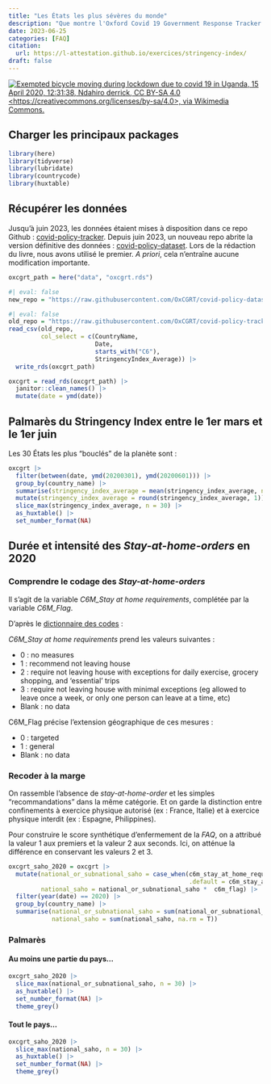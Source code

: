 ```yaml
---
title: "Les États les plus sévères du monde"
description: "Que montre l'Oxford Covid 19 Government Response Tracker ?"
date: 2023-06-25
categories: [FAQ]
citation: 
  url: https://l-attestation.github.io/exercices/stringency-index/ 
draft: false
---
```


[![Exempted bicycle moving during lockdown due to covid 19 in Uganda, 15 April 2020, 12:31:38, Ndahiro derrick, CC BY-SA 4.0 \<https://creativecommons.org/licenses/by-sa/4.0\>, via Wikimedia Commons.](https://upload.wikimedia.org/wikipedia/commons/3/33/Exempted_bicycle_moving_during_lockdown_due_to_covid_19_in_Uganda.jpg)](https://commons.wikimedia.org/wiki/File:Exempted_bicycle_moving_during_lockdown_due_to_covid_19_in_Uganda.jpg)

## Charger les principaux packages

```r
library(here)
library(tidyverse)
library(lubridate)
library(countrycode)
library(huxtable)
```

## Récupérer les données

::: callout-note
Jusqu'à juin 2023, les données étaient mises à disposition dans ce repo Github : [covid-policy-tracker](https://github.com/OxCGRT/covid-policy-tracker). Depuis juin 2023, un nouveau repo abrite la version définitive des données : [covid-policy-dataset](https://github.com/OxCGRT/covid-policy-dataset). Lors de la rédaction du livre, nous avons utilisé le premier. *A priori*, cela n'entraîne aucune modification importante.
:::

```r
oxcgrt_path = here("data", "oxcgrt.rds")
```

```r
#| eval: false
new_repo = "https://raw.githubusercontent.com/OxCGRT/covid-policy-dataset/main/data/OxCGRT_compact_national_v1.csv" # pour information
```

```r
#| eval: false
old_repo = "https://raw.githubusercontent.com/OxCGRT/covid-policy-tracker/master/data/OxCGRT_nat_latest.csv"
read_csv(old_repo,
         col_select = c(CountryName,
                        Date,
                        starts_with("C6"),
                        StringencyIndex_Average)) |>
  write_rds(oxcgrt_path)
```

```r
oxcgrt = read_rds(oxcgrt_path) |> 
  janitor::clean_names() |> 
  mutate(date = ymd(date))
```

## Palmarès du Stringency Index entre le 1er mars et le 1er juin

Les 30 États les plus "bouclés" de la planète sont :

```r
oxcgrt |> 
  filter(between(date, ymd(20200301), ymd(20200601))) |> 
  group_by(country_name) |> 
  summarise(stringency_index_average = mean(stringency_index_average, na.rm = T)) |> 
  mutate(stringency_index_average = round(stringency_index_average, 1)) |> 
  slice_max(stringency_index_average, n = 30) |> 
  as_huxtable() |> 
  set_number_format(NA)
```

## Durée et intensité des *Stay-at-home-orders* en 2020

### Comprendre le codage des *Stay-at-home-orders*

Il s'agit de la variable *C6M_Stay at home requirements*, complétée par la variable *C6M_Flag*.

D'après le [dictionnaire des codes](https://github.com/OxCGRT/covid-policy-dataset/blob/main/documentation_and_codebook.md) :

*C6M_Stay at home requirements* prend les valeurs suivantes :

-   0 : no measures
-   1 : recommend not leaving house
-   2 : require not leaving house with exceptions for daily exercise, grocery shopping, and 'essential' trips
-   3 : require not leaving house with minimal exceptions (eg allowed to leave once a week, or only one person can leave at a time, etc)
-   Blank : no data

C6M_Flag précise l'extension géographique de ces mesures :

-   0 : targeted
-   1 : general
-   Blank : no data

### Recoder à la marge

On rassemble l'absence de *stay-at-home-order* et les simples "recommandations" dans la même catégorie. Et on garde la distinction entre confinements à exercice physique autorisé (ex : France, Italie) et à exercice physique interdit (ex : Espagne, Philippines).

::: callout-note
Pour construire le score synthétique d'enfermement de la *FAQ*, on a attribué la valeur 1 aux premiers et la valeur 2 aux seconds. Ici, on atténue la différence en conservant les valeurs 2 et 3.
:::

```r
oxcgrt_saho_2020 = oxcgrt |> 
  mutate(national_or_subnational_saho = case_when(c6m_stay_at_home_requirements %in% 0:1 ~ 0,
                                                  .default = c6m_stay_at_home_requirements),
         national_saho = national_or_subnational_saho *  c6m_flag) |>
  filter(year(date) == 2020) |> 
  group_by(country_name) |> 
  summarise(national_or_subnational_saho = sum(national_or_subnational_saho, na.rm = T),
            national_saho = sum(national_saho, na.rm = T))
```

### Palmarès

#### Au moins une partie du pays...

```r
oxcgrt_saho_2020 |> 
  slice_max(national_or_subnational_saho, n = 30) |> 
  as_huxtable() |> 
  set_number_format(NA) |> 
  theme_grey()

```

#### Tout le pays...

```r
oxcgrt_saho_2020 |> 
  slice_max(national_saho, n = 30) |> 
  as_huxtable() |> 
  set_number_format(NA) |> 
  theme_grey()
```
